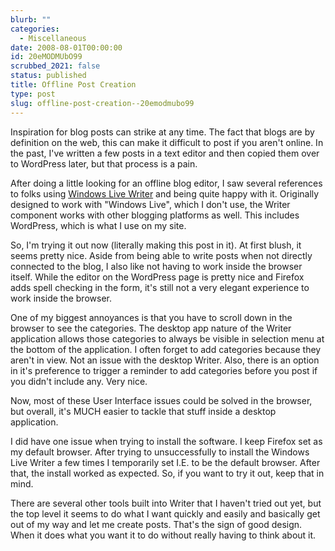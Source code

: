 ```yaml
---
blurb: ""
categories:
  - Miscellaneous
date: 2008-08-01T00:00:00
id: 20eMODMUbO99
scrubbed_2021: false
status: published
title: Offline Post Creation
type: post
slug: offline-post-creation--20emodmubo99
---
```


Inspiration for blog posts can strike at any time. The fact that
blogs are by definition on the web, this can make it difficult to
post if you aren't online. In the past, I've written a few posts in
a text editor and then copied them over to WordPress later, but
that process is a pain.

After doing a little looking for an offline blog editor, I saw
several references to folks using
[Windows Live Writer](http://get.live.com/writer/overview) and
being quite happy with it. Originally designed to work with
"Windows Live", which I don't use, the Writer component works with
other blogging platforms as well. This includes WordPress, which is
what I use on my site.

So, I'm trying it out now (literally making this post in it). At
first blush, it seems pretty nice. Aside from being able to write
posts when not directly connected to the blog, I also like not
having to work inside the browser itself. While the editor on the
WordPress page is pretty nice and Firefox adds spell checking in
the form, it's still not a very elegant experience to work inside
the browser.

One of my biggest annoyances is that you have to scroll down in the
browser to see the categories. The desktop app nature of the Writer
application allows those categories to always be visible in
selection menu at the bottom of the application. I often forget to
add categories because they aren't in view. Not an issue with the
desktop Writer. Also, there is an option in it's preference to
trigger a reminder to add categories before you post if you didn't
include any. Very nice.

Now, most of these User Interface issues could be solved in the
browser, but overall, it's MUCH easier to tackle that stuff inside
a desktop application.

I did have one issue when trying to install the software. I keep
Firefox set as my default browser. After trying to unsuccessfully
to install the Windows Live Writer a few times I temporarily set
I.E. to be the default browser. After that, the install worked as
expected. So, if you want to try it out, keep that in mind.

There are several other tools built into Writer that I haven't
tried out yet, but the top level it seems to do what I want quickly
and easily and basically get out of my way and let me create posts.
That's the sign of good design. When it does what you want it to do
without really having to think about it.